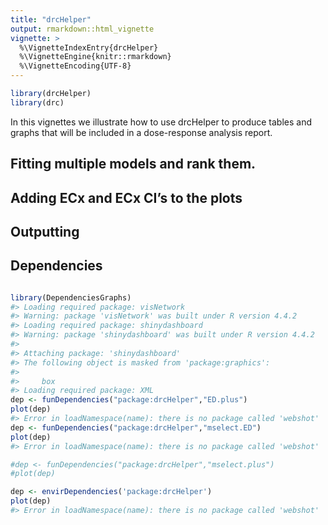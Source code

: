 ```yaml
---
title: "drcHelper"
output: rmarkdown::html_vignette
vignette: >
  %\VignetteIndexEntry{drcHelper}
  %\VignetteEngine{knitr::rmarkdown}
  %\VignetteEncoding{UTF-8}
---
```





``` r
library(drcHelper)
library(drc)
```

In this vignettes we illustrate how to use drcHelper to produce tables and graphs that will be included in a dose-response analysis report. 



## Fitting multiple models and rank them.






## Adding ECx and ECx CI's to the plots




## Outputting 


## Dependencies

``` r

library(DependenciesGraphs)
#> Loading required package: visNetwork
#> Warning: package 'visNetwork' was built under R version 4.4.2
#> Loading required package: shinydashboard
#> Warning: package 'shinydashboard' was built under R version 4.4.2
#> 
#> Attaching package: 'shinydashboard'
#> The following object is masked from 'package:graphics':
#> 
#>     box
#> Loading required package: XML
dep <- funDependencies("package:drcHelper","ED.plus")
plot(dep)
#> Error in loadNamespace(name): there is no package called 'webshot'
dep <- funDependencies("package:drcHelper","mselect.ED")
plot(dep)
#> Error in loadNamespace(name): there is no package called 'webshot'

#dep <- funDependencies("package:drcHelper","mselect.plus")
#plot(dep)

dep <- envirDependencies('package:drcHelper')
plot(dep)
#> Error in loadNamespace(name): there is no package called 'webshot'
```
